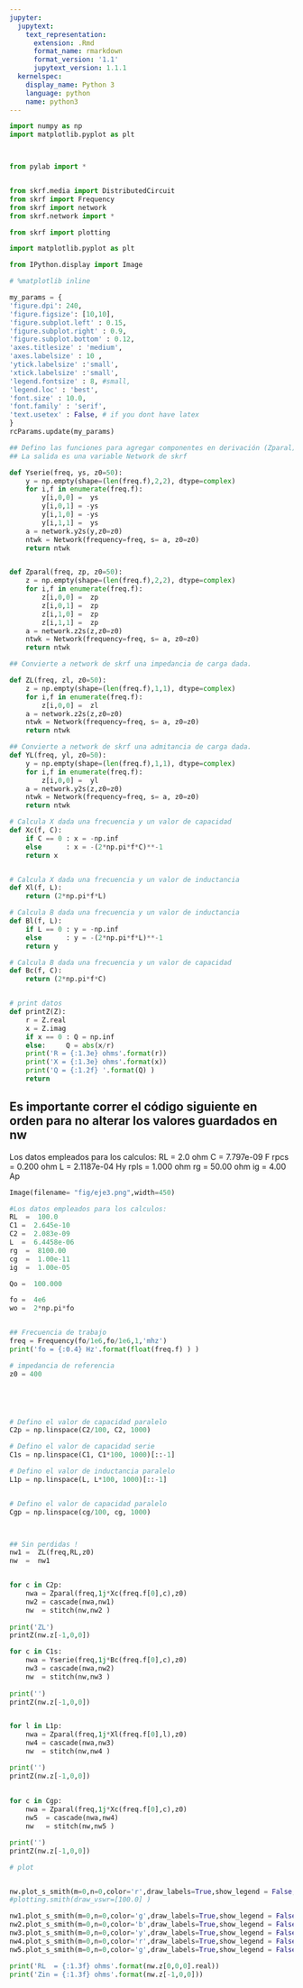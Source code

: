 ```yaml
---
jupyter:
  jupytext:
    text_representation:
      extension: .Rmd
      format_name: rmarkdown
      format_version: '1.1'
      jupytext_version: 1.1.1
  kernelspec:
    display_name: Python 3
    language: python
    name: python3
---
```


```python
import numpy as np
import matplotlib.pyplot as plt



from pylab import *


from skrf.media import DistributedCircuit
from skrf import Frequency
from skrf import network
from skrf.network import *

from skrf import plotting 

import matplotlib.pyplot as plt

from IPython.display import Image  

# %matplotlib inline

my_params = {
'figure.dpi': 240,
'figure.figsize': [10,10],
'figure.subplot.left' : 0.15,
'figure.subplot.right' : 0.9,
'figure.subplot.bottom' : 0.12,
'axes.titlesize' : 'medium',
'axes.labelsize' : 10 ,
'ytick.labelsize' :'small',
'xtick.labelsize' :'small',
'legend.fontsize' : 8, #small,
'legend.loc' : 'best',
'font.size' : 10.0,
'font.family' : 'serif',
'text.usetex' : False, # if you dont have latex
}
rcParams.update(my_params)
```

```python
## Defino las funciones para agregar componentes en derivación (Zparal) y en serie (Yserie). 
## La salida es una variable Network de skrf

def Yserie(freq, ys, z0=50):
    y = np.empty(shape=(len(freq.f),2,2), dtype=complex)
    for i,f in enumerate(freq.f):
        y[i,0,0] =  ys
        y[i,0,1] = -ys
        y[i,1,0] = -ys
        y[i,1,1] =  ys
    a = network.y2s(y,z0=z0)
    ntwk = Network(frequency=freq, s= a, z0=z0)
    return ntwk


def Zparal(freq, zp, z0=50):
    z = np.empty(shape=(len(freq.f),2,2), dtype=complex)
    for i,f in enumerate(freq.f):
        z[i,0,0] =  zp
        z[i,0,1] =  zp
        z[i,1,0] =  zp
        z[i,1,1] =  zp
    a = network.z2s(z,z0=z0)
    ntwk = Network(frequency=freq, s= a, z0=z0)
    return ntwk

## Convierte a network de skrf una impedancia de carga dada. 

def ZL(freq, zl, z0=50):
    z = np.empty(shape=(len(freq.f),1,1), dtype=complex)
    for i,f in enumerate(freq.f):
        z[i,0,0] =  zl
    a = network.z2s(z,z0=z0)
    ntwk = Network(frequency=freq, s= a, z0=z0)
    return ntwk

## Convierte a network de skrf una admitancia de carga dada.
def YL(freq, yl, z0=50):
    y = np.empty(shape=(len(freq.f),1,1), dtype=complex)
    for i,f in enumerate(freq.f):
        z[i,0,0] =  yl
    a = network.y2s(z,z0=z0)
    ntwk = Network(frequency=freq, s= a, z0=z0)
    return ntwk

# Calcula X dada una frecuencia y un valor de capacidad
def Xc(f, C):
    if C == 0 : x = -np.inf
    else      : x = -(2*np.pi*f*C)**-1 
    return x


# Calcula X dada una frecuencia y un valor de inductancia
def Xl(f, L):
    return (2*np.pi*f*L) 

# Calcula B dada una frecuencia y un valor de inductancia
def Bl(f, L):
    if L == 0 : y = -np.inf
    else      : y = -(2*np.pi*f*L)**-1 
    return y 

# Calcula B dada una frecuencia y un valor de capacidad
def Bc(f, C):
    return (2*np.pi*f*C) 


# print datos
def printZ(Z):
    r = Z.real
    x = Z.imag
    if x == 0 : Q = np.inf 
    else:     Q = abs(x/r)
    print('R = {:1.3e} ohms'.format(r))
    print('X = {:1.3e} ohms'.format(x))
    print('Q = {:1.2f} '.format(Q) )
    return
```

## Es importante correr el código siguiente en orden para no alterar los valores guardados en nw

 Los datos empleados para los calculos:
RL  =  2.0 ohm
C =  7.797e-09 F
rpcs  =  0.200 ohm
L  =  2.1187e-04 Hy
rpls  =  1.000 ohm
rg  =  50.00 ohm
ig  =  4.00 Ap



```python
Image(filename= "fig/eje3.png",width=450)
```

```python
#Los datos empleados para los calculos:
RL  =  100.0 
C1 =  2.645e-10 
C2 =  2.083e-09 
L  =  6.4458e-06 
rg  =  8100.00 
cg  =  1.00e-11 
ig  =  1.00e-05 

Qo =  100.000 

fo =  4e6
wo =  2*np.pi*fo


## Frecuencia de trabajo
freq = Frequency(fo/1e6,fo/1e6,1,'mhz')
print('fo = {:0.4} Hz'.format(float(freq.f) ) )

# impedancia de referencia
z0 = 400






```

```python
# Defino el valor de capacidad paralelo
C2p = np.linspace(C2/100, C2, 1000)

# Defino el valor de capacidad serie
C1s = np.linspace(C1, C1*100, 1000)[::-1]

# Defino el valor de inductancia paralelo
L1p = np.linspace(L, L*100, 1000)[::-1]


# Defino el valor de capacidad paralelo
Cgp = np.linspace(cg/100, cg, 1000)



## Sin perdidas !
nw1 =  ZL(freq,RL,z0)
nw  =  nw1 


for c in C2p:
    nwa = Zparal(freq,1j*Xc(freq.f[0],c),z0)
    nw2 = cascade(nwa,nw1)
    nw  = stitch(nw,nw2 )
    
print('ZL')    
printZ(nw.z[-1,0,0])

for c in C1s:
    nwa = Yserie(freq,1j*Bc(freq.f[0],c),z0)
    nw3 = cascade(nwa,nw2)
    nw  = stitch(nw,nw3 )
    
print('')    
printZ(nw.z[-1,0,0])


for l in L1p:
    nwa = Zparal(freq,1j*Xl(freq.f[0],l),z0)
    nw4 = cascade(nwa,nw3)
    nw  = stitch(nw,nw4 )

print('')    
printZ(nw.z[-1,0,0])
  
    
for c in Cgp:
    nwa = Zparal(freq,1j*Xc(freq.f[0],c),z0)
    nw5  = cascade(nwa,nw4)
    nw   = stitch(nw,nw5 )    

print('')    
printZ(nw.z[-1,0,0])


```

```python
# plot


nw.plot_s_smith(m=0,n=0,color='r',draw_labels=True,show_legend = False, chart_type='yz')
#plotting.smith(draw_vswr=[100.0] )

nw1.plot_s_smith(m=0,n=0,color='g',draw_labels=True,show_legend = False, chart_type='yz',marker='o',)
nw2.plot_s_smith(m=0,n=0,color='b',draw_labels=True,show_legend = False, chart_type='yz',marker='o') 
nw3.plot_s_smith(m=0,n=0,color='y',draw_labels=True,show_legend = False, chart_type='yz',marker='o')
nw4.plot_s_smith(m=0,n=0,color='r',draw_labels=True,show_legend = False, chart_type='yz',marker='o')
nw5.plot_s_smith(m=0,n=0,color='g',draw_labels=True,show_legend = False, chart_type='yz',marker='o')

print('RL  = {:1.3f} ohms'.format(nw.z[0,0,0].real))
print('Zin = {:1.3f} ohms'.format(nw.z[-1,0,0]))
```

```python

```

```python

```
